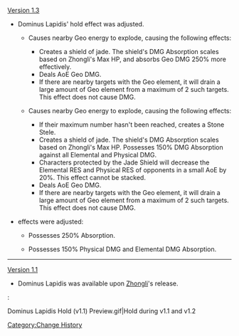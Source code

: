[[Version 1.3]]
* Dominus Lapidis' hold effect was adjusted.
** {{Color|Old effect:}} Causes nearby Geo energy to explode, causing the following effects:
*** Creates a shield of jade. The shield's DMG Absorption scales based on Zhongli's Max HP, and absorbs Geo DMG 250% more effectively.
*** Deals AoE Geo DMG.
*** If there are nearby targets with the Geo element, it will drain a large amount of Geo element from a maximum of 2 such targets. This effect does not cause DMG.
** {{Color|New effect:}} Causes nearby Geo energy to explode, causing the following effects:
*** If their maximum number hasn't been reached, creates a Stone Stele.
*** Creates a shield of jade. The shield's DMG Absorption scales based on Zhongli's Max HP. Possesses 150% DMG Absorption against all Elemental and Physical DMG.
*** Characters protected by the Jade Shield will decrease the Elemental RES and Physical RES of opponents in a small AoE by 20%. This effect cannot be stacked.
*** Deals AoE Geo DMG.
*** If there are nearby targets with the Geo element, it will drain a large amount of Geo element from a maximum of 2 such targets. This effect does not cause DMG.
* {{Color|Geo Shield}} effects were adjusted:
** {{Color|Old effect:}} Possesses 250% {{Color|Geo DMG}} Absorption.
** {{Color|New effect:}} Possesses 150% Physical DMG and Elemental DMG Absorption.
----
[[Version 1.1]]
*Dominus Lapidis was available upon [[Zhongli]]'s release.
:<gallery hideaddbutton="true" captionalign="center" widths="300">
Dominus Lapidis Hold (v1.1) Preview.gif|Hold during v1.1 and v1.2
</gallery>
<noinclude>[[Category:Change History]]</noinclude>